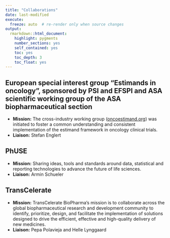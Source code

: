 ```yaml
---
title: "Collaborations"
date: last-modified
execute:   
  freeze: auto  # re-render only when source changes
output: 
  rmarkdown::html_document:
    highlight: pygments
    number_sections: yes
    self_contained: yes
    toc: yes
    toc_depth: 3
    toc_float: yes
---
```


## European special interest group “Estimands in oncology”, sponsored by PSI and EFSPI and ASA scientific working group of the ASA biopharmaceutical section

- **Mission:** The cross-industry working group ([oncoestimand.org](http://www.oncoestimand.org)) was initiated to foster a common understanding and consistent implementation of the estimand framework in oncology clinical trials.
- **Liaison:** Stefan Englert

## PhUSE 
- **Mission:** Sharing ideas, tools and standards around data, statistical and reporting technologies to advance the future of life sciences.
- **Liaison:** Armin Schueler

## TransCelerate
- **Mission:** TransCelerate BioPharma’s mission is to collaborate across the global biopharmaceutical research and development community to identify, prioritize, design, and facilitate the implementation of solutions designed to drive the efficient, effective and high-quality delivery of new medicines.
- **Liaison:** Pepa Polavieja and Helle Lynggaard



